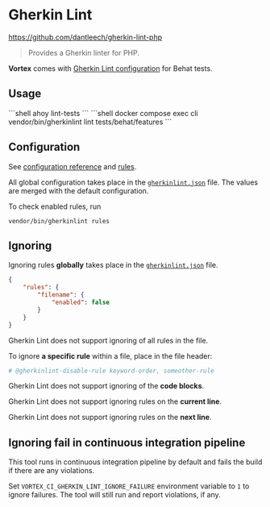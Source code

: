 # Gherkin Lint

https://github.com/dantleech/gherkin-lint-php

> Provides a Gherkin linter for PHP.

**Vortex** comes with [Gherkin Lint configuration](https://github.com/drevops/vortex/blob/develop/gherkinlint.json) for Behat tests.

## Usage


<Tabs>
  <TabItem value="ahoy" label="Ahoy" default>
    ```shell
    ahoy lint-tests
    ```
  </TabItem>
  <TabItem value="docker-compose" label="Docker Compose">
    ```shell
    docker compose exec cli vendor/bin/gherkinlint lint tests/behat/features
    ```
  </TabItem>
</Tabs>

## Configuration

See [configuration reference](https://github.com/dantleech/gherkin-lint-php?tab=readme-ov-file#configuration) and [rules](https://github.com/dantleech/gherkin-lint-php/blob/master/docs/rules.md).

All global configuration takes place in the [`gherkinlint.json`](https://github.com/drevops/vortex/blob/develop/gherkinlint.json) file.
The values are merged with the default configuration.

To check enabled rules, run

```shell
vendor/bin/gherkinlint rules
```

## Ignoring

Ignoring rules **globally** takes place in the  [`gherkinlint.json`](https://github.com/drevops/vortex/blob/develop/gherkinlint.json) file.

```json
{
    "rules": {
        "filename": {
            "enabled": false
        }
    }
}
```

Gherkin Lint does not support ignoring of all rules in the file.

To ignore **a specific rule** within a file, place in the file header:

```yaml
# @gherkinlint-disable-rule keyword-order, someother-rule
```

Gherkin Lint does not support ignoring of the **code blocks**.

Gherkin Lint does not support ignoring rules on the **current line**.

Gherkin Lint does not support ignoring rules on the **next line**.

## Ignoring fail in continuous integration pipeline

This tool runs in continuous integration pipeline by default and fails the build
if there are any violations.

Set `VORTEX_CI_GHERKIN_LINT_IGNORE_FAILURE` environment variable to `1` to
ignore failures. The tool will still run and report violations, if any.
